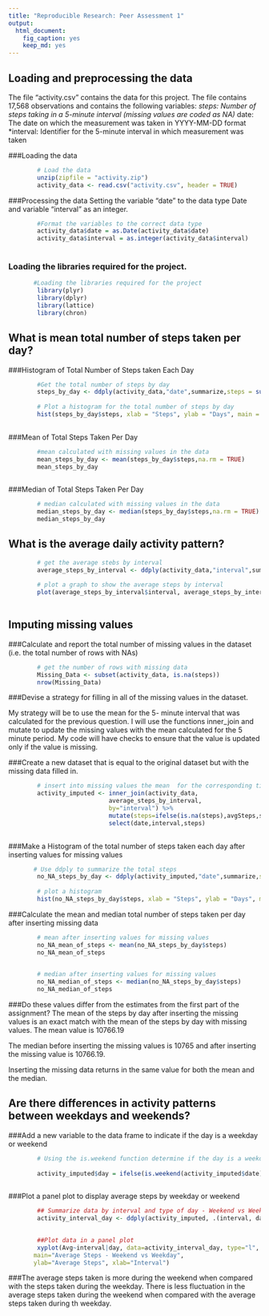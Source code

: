 ```yaml
---
title: "Reproducible Research: Peer Assessment 1"
output: 
  html_document:
    fig_caption: yes
    keep_md: yes
---
```



## Loading and preprocessing the data
The file "activity.csv" contains the data for this project. The file contains 17,568 observations and contains the following variables:
*steps: Number of steps taking in a 5-minute interval (missing values are coded as NA)
*date: The date on which the measurement was taken in YYYY-MM-DD format
*interval: Identifier for the 5-minute interval in which measurement was taken


###Loading the data

```r
        # Load the data
        unzip(zipfile = "activity.zip")
        activity_data <- read.csv("activity.csv", header = TRUE)

```

###Processing the data
 Setting the variable "date" to the data type Date and variable "interval" as an integer.

```r
        #Format the variables to the correct data type
        activity_data$date = as.Date(activity_data$date)
        activity_data$interval = as.integer(activity_data$interval)
        

```
### Loading the libraries required for the project.

```r
       #Loading the libraries required for the project 
        library(plyr)
        library(dplyr)
        library(lattice)
        library(chron)
```
        
## What is mean total number of steps taken per day?

###Histogram of Total Number of Steps taken Each Day

```r
        #Get the total number of steps by day
        steps_by_day <- ddply(activity_data,"date",summarize,steps = sum(steps,na.rm = FALSE))
        
        # Plot a histogram for the total number of steps by day
        hist(steps_by_day$steps, xlab = "Steps", ylab = "Days", main = "Total Steps By Days",col="green")
   
```


###Mean of Total Steps Taken Per Day

```r
        #mean calculated with missing values in the data
        mean_steps_by_day <- mean(steps_by_day$steps,na.rm = TRUE)
        mean_steps_by_day
        
```

###Median of Total Steps Taken Per Day

```r
        # median calculated with missing values in the data
        median_steps_by_day <- median(steps_by_day$steps,na.rm = TRUE)
        median_steps_by_day

```

## What is the average daily activity pattern?

```r
        
        # get the average stebs by interval
        average_steps_by_interval <- ddply(activity_data,"interval",summarize,avgSteps = mean(steps,na.rm = TRUE))
        
        # plot a graph to show the average steps by interval
        plot(average_steps_by_interval$interval, average_steps_by_interval$avgSteps, type = "l", main = "Average  Steps per Five Minute Interval", xlab = "Interval",ylab = "Steps" )
 
```

## Imputing missing values
###Calculate and report the total number of missing values in the dataset
(i.e. the total number of rows with NAs)

```r
        # get the number of rows with missing data
        Missing_Data <- subset(activity_data, is.na(steps))
        nrow(Missing_Data)

```


###Devise a strategy for filling in all of the missing values in the dataset. 

My strategy will be to use the mean for the 5- minute interval that was calculated for the previous question. I will use the functions inner_join and mutate to update the missing values with the mean calculated for the 5 minute period. My code will have checks to ensure that the value is updated only if the value is missing.

###Create a new dataset that is equal to the original dataset but with the missing data filled in.

```r
        # insert into missing values the mean  for the corresponding time interval using         #inner_join & mutate
        activity_imputed <- inner_join(activity_data, 
                            average_steps_by_interval, 
                            by="interval") %>% 
                            mutate(steps=ifelse(is.na(steps),avgSteps,steps)) %>%
                            select(date,interval,steps)
        

```
###Make a Histogram of the total number of steps taken each day after inserting values for missing values 

```r
       # Use ddply to summarize the total steps 
        no_NA_steps_by_day <- ddply(activity_imputed,"date",summarize,steps = sum(steps))
        
        # plot a histogram
        hist(no_NA_steps_by_day$steps, xlab = "Steps", ylab = "Days", main = "Steps By Days",col="blue")     
```
###Calculate the mean and median total number of steps taken per day after inserting missing data
```r
        # mean after inserting values for missing values
        no_NA_mean_of_steps <- mean(no_NA_steps_by_day$steps) 
        no_NA_mean_of_steps
     
```
```r
        # median after inserting values for missing values
        no_NA_median_of_steps <- median(no_NA_steps_by_day$steps)
        no_NA_median_of_steps
```

###Do these values differ from the estimates from the first part of the assignment?
The mean of the steps by day after inserting the missing values is an exact match with the mean of the steps by day with missing values. The mean value is 10766.19

The median before inserting the missing values is 10765 and after inserting the missing value is 10766.19. 

Inserting the missing data returns in the same value for both the mean and the median.

## Are there differences in activity patterns between weekdays and weekends?

###Add a new variable to the data frame to indicate if the day is a weekday or weekend
```r
        # Using the is.weekend function determine if the day is a weekday or weekend
        
        activity_imputed$day = ifelse(is.weekend(activity_imputed$date),"Weekend","Weekday")
                            
``` 
###Plot a panel plot to display average steps by weekday or weekend
```r
        
        ## Summarize data by interval and type of day - Weekend vs Weekday
        activity_interval_day <- ddply(activity_imputed, .(interval, day), summarize, Avg = mean(steps))
        

        ##Plot data in a panel plot
        xyplot(Avg~interval|day, data=activity_interval_day, type="l",  layout = c(1,2),
       main="Average Steps - Weekend vs Weekday", 
       ylab="Average Steps", xlab="Interval")

 ```
 
###The average steps taken is more during the weekend when compared with the steps taken during the weekday. There is less fluctuation in the average steps taken during the weekend when compared with the average steps taken during th weekday.